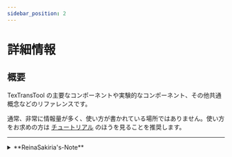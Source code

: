 ```yaml
---
sidebar_position: 2
---
```


# 詳細情報

## 概要

TexTransTool の主要なコンポーネントや実験的なコンポーネント、その他共通概念などのリファレンスです。

通常、非常に情報量が多く、使い方が書かれている場所ではありません。使い方をお求めの方は [チュートリアル](/docs/Tutorial/) のほうを見ることを推奨します。

---
<details>
  <summary>**ReinaSakiria's-Note**</summary>

これは私がそのコンポーネントの歴史や設計思想、作った経緯などが適当な基準で書かれているノートです。

基本的このツールを使うにあたって知る必要はない情報ではありますが、実験的機能はそれの今後についてたりが書かれていることが多いので、そういう意味だと知っておいて損はないかもしれない情報が書かれている ... かもしれないですね！
</details>
